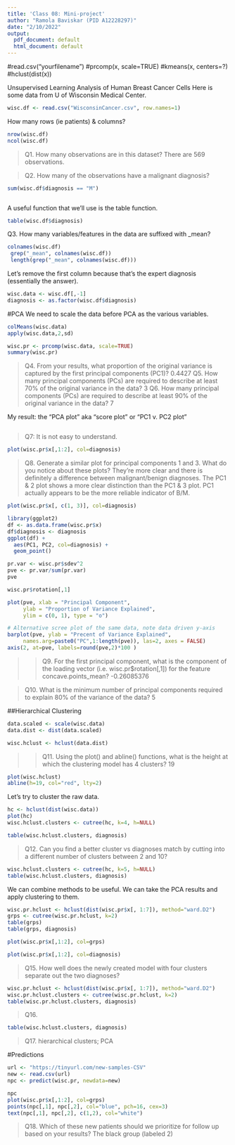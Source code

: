 ```yaml
---
title: 'Class 08: Mini-project'
author: "Ramola Baviskar (PID A12228297)"
date: "2/10/2022"
output:
  pdf_document: default
  html_document: default
---
```

#read.csv("yourfilename")
#prcomp(x, scale=TRUE)
#kmeans(x, centers=?)
#hclust(dist(x))

Unsupervised Learning Analysis of Human Breast Cancer Cells
Here is some data from U of Wisconsin Medical Center.
```r

wisc.df <- read.csv("WisconsinCancer.csv", row.names=1)

```
How many rows (ie patients) & columns?
```r
nrow(wisc.df)
ncol(wisc.df)
```
>Q1. How many observations are in this dataset?
There are 569 observations.

>Q2. How many of the observations have a malignant diagnosis?
```r
sum(wisc.df$diagnosis == "M")



```
A useful function that we'll use is the table function.
```r
table(wisc.df$diagnosis)
```
Q3. How many variables/features in the data are suffixed with _mean?
```r

colnames(wisc.df)
 grep("_mean", colnames(wisc.df))
 length(grep("_mean", colnames(wisc.df)))
```


Let's remove the first column because that's the expert diagnosis (essentially the answer).
```r
wisc.data <- wisc.df[,-1]
diagnosis <- as.factor(wisc.df$diagnosis)

```
#PCA
We need to scale the data before PCA as the various variables.
```r
colMeans(wisc.data)
apply(wisc.data,2,sd)
```

```r
wisc.pr <- prcomp(wisc.data, scale=TRUE)
summary(wisc.pr)
```
>Q4. From your results, what proportion of the original variance is captured by the first principal components (PC1)?
  0.4427
>Q5. How many principal components (PCs) are required to describe at least 70% of the original variance in the data?
  3
>Q6. How many principal components (PCs) are required to describe at least 90% of the original variance in the data?
  7

My result: the "PCA plot" aka "score plot" or "PC1 v. PC2 plot"
```r
```
>Q7: It is not easy to understand.

```r
plot(wisc.pr$x[,1:2], col=diagnosis)
```

>Q8. Generate a similar plot for principal components 1 and 3. What do you notice about these plots?
  They're more clear and there is definitely a difference between malignant/benign diagnoses. The PC1 & 2 plot shows a more clear distinction than the PC1 & 3 plot. PC1 actually appears to be the more reliable indicator of B/M.
```r
plot(wisc.pr$x[, c(1, 3)], col=diagnosis)
```





```r
library(ggplot2)
df <- as.data.frame(wisc.pr$x)
df$diagnosis <- diagnosis
ggplot(df) + 
  aes(PC1, PC2, col=diagnosis) + 
  geom_point()
```


```r
pr.var <- wisc.pr$sdev^2
pve <- pr.var/sum(pr.var)
pve

wisc.pr$rotation[,1]

```
```r
plot(pve, xlab = "Principal Component", 
     ylab = "Proportion of Variance Explained", 
     ylim = c(0, 1), type = "o")
```

```r
# Alternative scree plot of the same data, note data driven y-axis
barplot(pve, ylab = "Precent of Variance Explained",
     names.arg=paste0("PC",1:length(pve)), las=2, axes = FALSE)
axis(2, at=pve, labels=round(pve,2)*100 )
```



>>Q9. For the first principal component, what is the component of the loading vector (i.e. wisc.pr$rotation[,1]) for the feature concave.points_mean?
    -0.26085376

>Q10. What is the minimum number of principal components required to explain 80% of the variance of the data?
  5


##Hierarchical Clustering
```r
data.scaled <- scale(wisc.data)
data.dist <- dist(data.scaled)
```


```r
wisc.hclust <- hclust(data.dist)
```
>>Q11. Using the plot() and abline() functions, what is the height at which the clustering model has 4 clusters?
 19
```r
plot(wisc.hclust)
abline(h=19, col="red", lty=2)
```



Let's try to cluster the raw data.

```r
hc <- hclust(dist(wisc.data))
plot(hc)
wisc.hclust.clusters <- cutree(hc, k=4, h=NULL)

```



```r
table(wisc.hclust.clusters, diagnosis)
```
>Q12. Can you find a better cluster vs diagnoses match by cutting into a different number of clusters between 2 and 10?
```r
wisc.hclust.clusters <- cutree(hc, k=5, h=NULL)
table(wisc.hclust.clusters, diagnosis)
```

We can combine methods to be useful. We can take the PCA results and apply clustering to them.
```r

wisc.pr.hclust <- hclust(dist(wisc.pr$x[, 1:7]), method="ward.D2")
grps <- cutree(wisc.pr.hclust, k=2)
table(grps)
table(grps, diagnosis)

```

```r
plot(wisc.pr$x[,1:2], col=grps)

```

```r
plot(wisc.pr$x[,1:2], col=diagnosis)
```




>Q15. How well does the newly created model with four clusters separate out the two diagnoses?

```r
wisc.pr.hclust <- hclust(dist(wisc.pr$x[, 1:7]), method="ward.D2")
wisc.pr.hclust.clusters <- cutree(wisc.pr.hclust, k=2)
table(wisc.pr.hclust.clusters, diagnosis)
```
>Q16.
```r

table(wisc.hclust.clusters, diagnosis)
```

>Q17. hierarchical clusters; PCA



#Predictions
```r
url <- "https://tinyurl.com/new-samples-CSV"
new <- read.csv(url)
npc <- predict(wisc.pr, newdata=new)

npc
plot(wisc.pr$x[,1:2], col=grps)
points(npc[,1], npc[,2], col="blue", pch=16, cex=3)
text(npc[,1], npc[,2], c(1,2), col="white")
```

>Q18. Which of these new patients should we prioritize for follow up based on your results?
  The black group (labeled 2)















